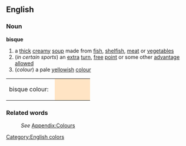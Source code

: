 ==English==
[[Category:English colors]]
===Noun===
'''bisque'''
# a [[thick]] [[creamy]] [[soup]] made from [[fish]], [[shelfish]], [[meat]] or [[vegetable]]s
#(''in certain sports'') an [[extra]] [[turn]], [[free]] [[point]] or some other [[advantage]] [[allowed]]
#(''colour'') a pale [[yellow]]ish [[colour]]
<table><tr><td>bisque colour: &nbsp;</td>
<td bgcolor="#FFE4C4" width="80">&nbsp; </td></tr></table>

===Related words===
:''See'' [[Wiktionary_Appendix:Colours|Appendix:Colours]]